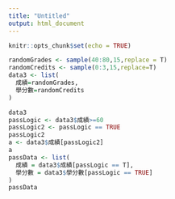 ```yaml
---
title: "Untitled"
output: html_document
---
```


```r
knitr::opts_chunk$set(echo = TRUE)
```

```r
randomGrades <- sample(40:80,15,replace = T)
randomCredits <- sample(0:3,15,replace=T)
data3 <- list(
  成績=randomGrades,
  學分數=randomCredits
)
```

```r
data3
passLogic <- data3$成績>=60
passLogic2 <- passLogic == TRUE
passLogic2
a <- data3$成績[passLogic2]
a
passData <- list(
  成績 = data3$成績[passLogic == T],
  學分數 = data3$學分數[passLogic == TRUE]
)
passData
```


